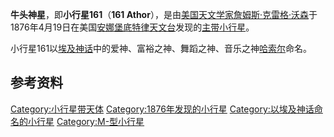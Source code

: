 {{Infobox Planet  
| name = 161 Athor
| image = 
| caption = 
| discovery=yes | physical_characteristics = yes | bgcolour=#FFFFC0
| discovery_ref = 
| discoverer = [[詹姆斯·克雷格·沃森|詹姆斯·克雷格·沃森]]
| discovery_site = [[安娜堡|安娜堡]]
| discovered =  1876年4月19日
| mp_name = 161
| alt_names = 
| named_after = [[哈索尔|哈索尔]]
| mp_category=[[小行星带|主带小行星]]
| orbit_ref = <ref>[http://ssd.jpl.nasa.gov/sbdb.cgi?sstr=161 161 Athor]</ref>
| epoch = 2011年8月27日
| semimajor= 2.379507457297149AU
| perihelion=2.052434745144301AU
| aphelion=2.706580169449996[[天文单位|AU]]
| eccentricity =0.1374539555023565	
| period =1340.692043986804[[日|地球日]]<br>3.67[[年|地球年]] 
| inclination=9.055945248506909[[角度|°]]
| asc_node=18.73712449289458°	
| arg_peri=294.1473126140164°
| mean_anomaly=226.3641224781162°
| avg_speed=
 | dimensions=44.19千米
 | mass=
 | density=
 | surface_grav=
 | escape_velocity=
 | rotation=7.281小时
 | spectral_type=[[M-型小行星|M]]
 | magnitude=
 | abs_magnitude=9.15
 | albedo=0.1980	
 | single_temperature=
}}
'''牛头神星'''，即'''小行星161'''（'''161 Athor'''），是由[[美国|美国]][[天文学家|天文学家]][[詹姆斯·克雷格·沃森|詹姆斯·克雷格·沃森]]于1876年4月19日在美国[[安娜堡|安娜堡]][[底特律天文台|底特律天文台]]发现的[[小行星带|主带]][[小行星|小行星]]。

小行星161以[[埃及神话|埃及神话]]中的爱神、富裕之神、舞蹈之神、音乐之神[[哈索尔|哈索尔]]命名。

== 参考资料 ==
{{Reflist}}

{{Minor Planet Number|(160)[[仙后星|仙后星]]|(162)[[小行星162|小行星162]]}}

[[Category:小行星带天体|Category:小行星带天体]]
[[Category:1876年发现的小行星|Category:1876年发现的小行星]]
[[Category:以埃及神话命名的小行星|Category:以埃及神话命名的小行星]]
[[Category:M-型小行星|Category:M-型小行星]]